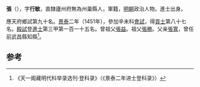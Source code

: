 '''張{{ruby|馵|-{zh-hans:zhù;zh-tw:ㄓㄨˋ}-}}'''（{{bd|1421年||？}}），字'''行敏'''，直隸廬州府無為州巢縣人，軍籍，[[明朝|明朝]]政治人物。進士出身。

應天府鄉試第九十名。[[景泰|景泰]]二年（1451年），參加辛未科[[會試|會試]]，得[[貢士|貢士]]第八十七名。[[殿試|殿試]]登[[進士|進士]]第三甲第一百一十五名。曾祖父[[張益|張益]]。祖父[[張勝|張勝]]。父亲[[張寬|張寬]]，曾任前武昌縣知縣<ref>《天一阁藏明代科举录选刊·登科录》（《景泰二年进士登科录》）</ref>。

==参考==
{{reflist}}
{{明朝人物小作品}}
{{景泰二年辛未科殿試金榜}}